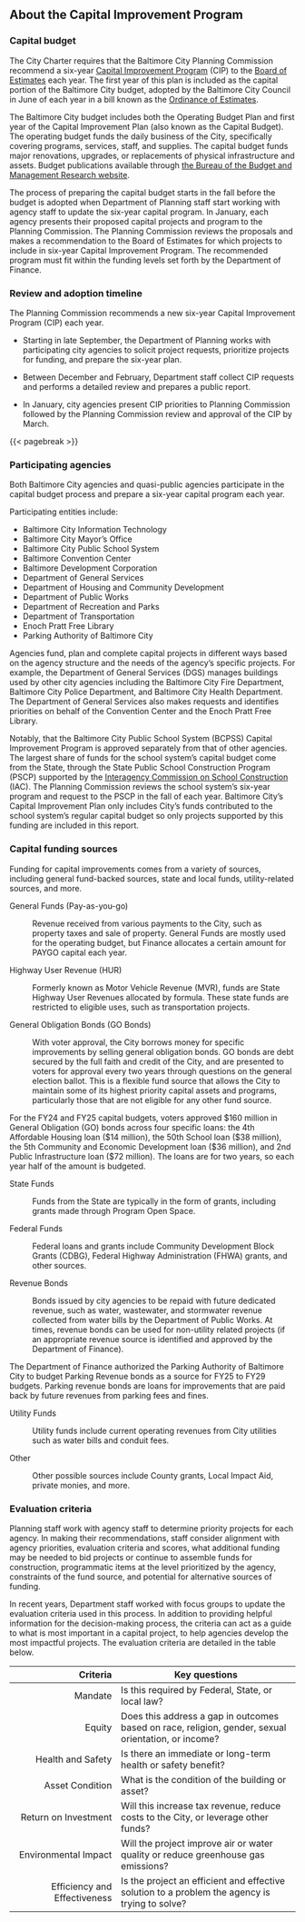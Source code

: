 ## About the Capital Improvement Program

### Capital budget

The City Charter requires that the Baltimore City Planning Commission recommend a six-year [Capital Improvement Program](https://planning.baltimorecity.gov/planning-capital-improvement) (CIP) to the [Board of Estimates](https://comptroller.baltimorecity.gov/boe) each year. The first year of this plan is included as the capital portion of the Baltimore City budget, adopted by the Baltimore City Council in June of each year in a bill known as the [Ordinance of Estimates](https://comptroller.baltimorecity.gov/boe/ooe).

The Baltimore City budget includes both the Operating Budget Plan and first year of the Capital Improvement Plan (also known as the Capital Budget). The operating budget funds the daily business of the City, specifically covering programs, services, staff, and supplies. The capital budget funds major renovations, upgrades, or replacements of physical infrastructure and assets. Budget publications available through [the Bureau of the Budget and Management Research website](https://bbmr.baltimorecity.gov/budget-publications).

The process of preparing the capital budget starts in the fall before the budget is adopted when Department of Planning staff start working with agency staff to update the six-year capital program. In January, each agency presents their proposed capital projects and program to the Planning Commission. The Planning Commission reviews the proposals and makes a recommendation to the Board of Estimates for which projects to include in six-year Capital Improvement Program. The recommended program must fit within the funding levels set forth by the Department of Finance.

### Review and adoption timeline

The Planning Commission recommends a new six-year Capital Improvement Program (CIP) each year.

-   Starting in late September, the Department of Planning works with participating city agencies to solicit project requests, prioritize projects for funding, and prepare the six-year plan.

-   Between December and February, Department staff collect CIP requests and performs a detailed review and prepares a public report.

-   In January, city agencies present CIP priorities to Planning Commission followed by the Planning Commission review and approval of the CIP by March.

{{< pagebreak >}}

### Participating agencies

Both Baltimore City agencies and quasi-public agencies participate in the capital budget process and prepare a six-year capital program each year.

Participating entities include:

-   Baltimore City Information Technology
-   Baltimore City Mayor’s Office
-   Baltimore City Public School System
-   Baltimore Convention Center
-   Baltimore Development Corporation
-   Department of General Services
-   Department of Housing and Community Development
-   Department of Public Works
-   Department of Recreation and Parks
-   Department of Transportation
-   Enoch Pratt Free Library
-   Parking Authority of Baltimore City

Agencies fund, plan and complete capital projects in different ways based on the agency structure and the needs of the agency’s specific projects. For example, the Department of General Services (DGS) manages buildings used by other city agencies including the Baltimore City Fire Department, Baltimore City Police Department, and Baltimore City Health Department. The Department of General Services also makes requests and identifies priorities on behalf of the Convention Center and the Enoch Pratt Free Library.

Notably, that the Baltimore City Public School System (BCPSS) Capital Improvement Program is approved separately from that of other agencies. The largest share of funds for the school system’s capital budget come from the State, through the State Public School Construction Program (PSCP) supported by the [Interagency Commission on School Construction](https://iac.mdschoolconstruction.org/) (IAC). The Planning Commission reviews the school system’s six-year program and request to the PSCP in the fall of each year. Baltimore City’s Capital Improvement Plan only includes City’s funds contributed to the school system’s regular capital budget so only projects supported by this funding are included in this report.

### Capital funding sources

Funding for capital improvements comes from a variety of sources, including general fund-backed sources, state and local funds, utility-related sources, and more.

General Funds (Pay-as-you-go)

:   Revenue received from various payments to the City, such as property taxes and sale of property. General Funds are mostly used for the operating budget, but Finance allocates a certain amount for PAYGO capital each year.

Highway User Revenue (HUR)

:   Formerly known as Motor Vehicle Revenue (MVR), funds are State Highway User Revenues allocated by formula. These state funds are restricted to eligible uses, such as transportation projects.

General Obligation Bonds (GO Bonds)

:   With voter approval, the City borrows money for specific improvements by selling general obligation bonds. GO bonds are debt secured by the full faith and credit of the City, and are presented to voters for approval every two years through questions on the general election ballot. This is a flexible fund source that allows the City to maintain some of its highest priority capital assets and programs, particularly those that are not eligible for any other fund source.

::: {.callout-note logo="false" title="General Obligation Bonds in FY25-30 CIP" appearance="simple"}
For the FY24 and FY25 capital budgets, voters approved \$160 million in General Obligation (GO) bonds across four specific loans: the 4th Affordable Housing loan (\$14 million), the 50th School loan (\$38 million), the 5th Community and Economic Development loan (\$36 million), and 2nd Public Infrastructure loan (\$72 million). The loans are for two years, so each year half of the amount is budgeted.
:::

State Funds

:   Funds from the State are typically in the form of grants, including grants made through Program Open Space.

Federal Funds

:   Federal loans and grants include Community Development Block Grants (CDBG), Federal Highway Administration (FHWA) grants, and other sources.

Revenue Bonds

:   Bonds issued by city agencies to be repaid with future dedicated revenue, such as water, wastewater, and stormwater revenue collected from water bills by the Department of Public Works. At times, revenue bonds can be used for non-utility related projects (if an appropriate revenue source is identified and approved by the Department of Finance).

::: {.callout-note logo="false" title="Revenue Bonds in FY25-30 CIP" appearance="simple"}
The Department of Finance authorized the Parking Authority of Baltimore City to budget Parking Revenue bonds as a source for FY25 to FY29 budgets. Parking revenue bonds are loans for improvements that are paid back by future revenues from parking fees and fines.
:::

Utility Funds

:   Utility funds include current operating revenues from City utilities such as water bills and conduit fees.

Other

:   Other possible sources include County grants, Local Impact Aid, private monies, and more.

### Evaluation criteria

Planning staff work with agency staff to determine priority projects for each agency. In making their recommendations, staff consider alignment with agency priorities, evaluation criteria and scores, what additional funding may be needed to bid projects or continue to assemble funds for construction, programmatic items at the level prioritized by the agency, constraints of the fund source, and potential for alternative sources of funding.

In recent years, Department staff worked with focus groups to update the evaluation criteria used in this process. In addition to providing helpful information for the decision-making process, the criteria can act as a guide to what is most important in a capital project, to help agencies develop the most impactful projects. The evaluation criteria are detailed in the table below.

|                     Criteria | Key questions                                                                                       |
|--------------------------:|---------------------------------------------|
|                      Mandate | Is this required by Federal, State, or local law?                                                   |
|                       Equity | Does this address a gap in outcomes based on race, religion, gender, sexual orientation, or income? |
|            Health and Safety | Is there an immediate or long-term health or safety benefit?                                        |
|              Asset Condition | What is the condition of the building or asset?                                                     |
|         Return on Investment | Will this increase tax revenue, reduce costs to the City, or leverage other funds?                  |
|         Environmental Impact | Will the project improve air or water quality or reduce greenhouse gas emissions?                   |
| Efficiency and Effectiveness | Is the project an efficient and effective solution to a problem the agency is trying to solve?      |


